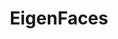 ---
title: EigenFaces
description: Facial recognition using Eigenfaces developed as capstone project for the course MAT161 - Applied Linear Algebra
start_date: May 12 2024
end_date: May 12 2024
is_important: false
is_visible: true
is_pinned: false
tags:
- EigenFaces
- OpenCV
- PyTorch
repository_url: https://github.com/lalitm1004/MAT161-EigenFaces
---